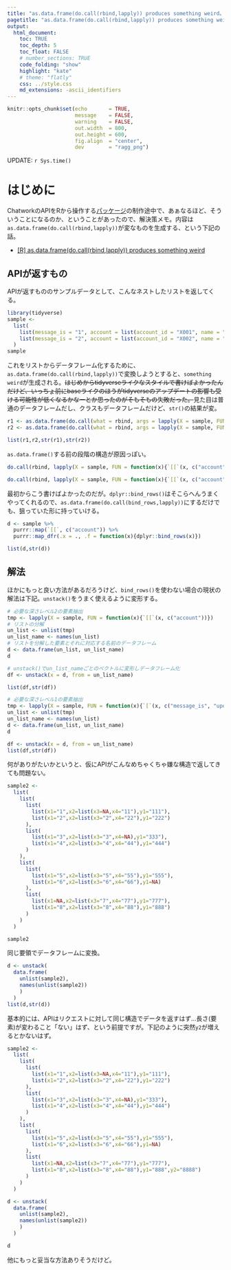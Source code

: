 ```yaml
---
title: "as.data.frame(do.call(rbind,lapply)) produces something weird。ぐぅわかる。"
pagetitle: "as.data.frame(do.call(rbind,lapply)) produces something weird。ぐぅわかる。"
output:
  html_document:
    toc: TRUE
    toc_depth: 5
    toc_float: FALSE
    # number_sections: TRUE
    code_folding: "show"
    highlight: "kate"
    # theme: "flatly"
    css: ../style.css
    md_extensions: -ascii_identifiers
---
```


```r
knitr::opts_chunk$set(echo       = TRUE,
                      message    = FALSE,
                      warning    = FALSE,
                      out.width  = 800,
                      out.height = 600,
                      fig.align  = "center",
                      dev        = "ragg_png")
```

<div class="update-right">
UPDATE: `r Sys.time()`
</div>

# はじめに
ChatworkのAPIをRから操作する[パッケージ](https://github.com/SugiAki1989/chatr)の制作途中で、あぁなるほど、そういうことになるのか、ということがあったので、解決策メモ。内容は`as.data.frame(do.call(rbind,lapply))`が変なものを生成する、という下記の話。

 - [[R] as.data.frame(do.call(rbind,lapply)) produces something weird](https://stat.ethz.ch/pipermail/r-help/2012-November/328716.html)

## APIが返すもの
APIが返すもののサンプルデータとして、こんなネストしたリストを返してくる。

```r
library(tidyverse)
sample <- 
  list(
    list(message_is = "1", account = list(account_id = "X001", name = "X001_name"), update_time = 0),
    list(message_is = "2", account = list(account_id = "X002", name = "X002_name"), update_time = NA)
  )
sample
```

これをリストからデータフレーム化するために、`as.data.frame(do.call(rbind,lapply))`で変換しようとすると、`something weird`が生成される。<s>はじめからtidyverseライクなスタイルで書けばよかったんだけど、いっちょ前にbaseライクのほうがtidyverseのアップデートの影響も受ける可能性が低くなるかなーとか思ったのがそもそもの失敗だった。</s>見た目は普通のデータフレームだし、クラスもデータフレームだけど、`str()`の結果が変。

```r
r1 <- as.data.frame(do.call(what = rbind, args = lapply(X = sample, FUN = function(x){`[`(x, c("message_is", "update_time"))})))
r2 <- as.data.frame(do.call(what = rbind, args = lapply(X = sample, FUN = function(x){`[[`(x, c("account"))})))

list(r1,r2,str(r1),str(r2))
```

`as.data.frame()`する前の段階の構造が原因っぽい。

```r
do.call(rbind, lapply(X = sample, FUN = function(x){`[[`(x, c("account"))})) %>% class()
```

```r
do.call(rbind, lapply(X = sample, FUN = function(x){`[[`(x, c("account"))})) %>% str()
```

最初からこう書けばよかったのだが。`dplyr::bind_rows()`はそこらへんうまくやってくれるので、`as.data.frame(do.call(bind_rows,lapply))`にするだけでも、狙っていた形に持っていける。

```r
d <- sample %>% 
  purrr::map(`[[`, c("account")) %>%
  purrr::map_dfr(.x = ., .f = function(x){dplyr::bind_rows(x)})

list(d,str(d))
```

## 解法
ほかにもっと良い方法があるだろうけど、`bind_rows()`を使わない場合の現状の解法は下記。`unstack()`をうまく使えるように変形する。

```r
# 必要な深さレベル2の要素抽出
tmp <- lapply(X = sample, FUN = function(x){`[[`(x, c("account"))})
# リストの分解
un_list <- unlist(tmp)
un_list_name <- names(un_list)
# リストを分解した要素とそれに対応する名前のデータフレーム
d <- data.frame(un_list, un_list_name)
d
```

```r
# unstack()でun_list_nameごとのベクトルに変形しデータフレーム化
df <- unstack(x = d, from = un_list_name)

list(df,str(df))
```

```r
# 必要な深さレベル1の要素抽出
tmp <- lapply(X = sample, FUN = function(x){`[`(x, c("message_is", "update_time"))})
un_list <- unlist(tmp)
un_list_name <- names(un_list)
d <- data.frame(un_list, un_list_name)
d
```

```r
df <- unstack(x = d, from = un_list_name)
list(df,str(df))
```

何がありがたいかというと、仮にAPIがこんなめちゃくちゃ嫌な構造で返してきても問題ない。

```r
sample2 <- 
  list(
    list(
      list(
        list(x1="1",x2=list(x3=NA,x4="11"),y1="111"),
        list(x1="2",x2=list(x3="2",x4="22"),y1="222")
      ),
      list(
        list(x1="3",x2=list(x3="3",x4=NA),y1="333"),
        list(x1="4",x2=list(x3="4",x4="44"),y1="444")
      )
    ),
    list(
      list(
        list(x1="5",x2=list(x3="5",x4="55"),y1="555"),
        list(x1="6",x2=list(x3="6",x4="66"),y1=NA)
      ),
      list(
        list(x1=NA,x2=list(x3="7",x4="77"),y1="777"),
        list(x1="8",x2=list(x3="8",x4="88"),y1="888")
      )
    )
  )

sample2
```

同じ要領でデータフレームに変換。

```r
d <- unstack(
  data.frame(
    unlist(sample2),
    names(unlist(sample2))
    )
  )
list(d,str(d))
```

基本的には、APIはリクエストに対して同じ構造でデータを返すはず…長さ(要素)が変わること「ない」はず、という前提ですが。下記のように突然`y2`が増えるとかないはず。

```r
sample2 <- 
  list(
    list(
      list(
        list(x1="1",x2=list(x3=NA,x4="11"),y1="111"),
        list(x1="2",x2=list(x3="2",x4="22"),y1="222")
      ),
      list(
        list(x1="3",x2=list(x3="3",x4=NA),y1="333"),
        list(x1="4",x2=list(x3="4",x4="44"),y1="444")
      )
    ),
    list(
      list(
        list(x1="5",x2=list(x3="5",x4="55"),y1="555"),
        list(x1="6",x2=list(x3="6",x4="66"),y1=NA)
      ),
      list(
        list(x1=NA,x2=list(x3="7",x4="77"),y1="777"),
        list(x1="8",x2=list(x3="8",x4="88"),y1="888",y2="8888")
      )
    )
  )

d <- unstack(
  data.frame(
    unlist(sample2),
    names(unlist(sample2))
    )
  )

d
```

他にもっと妥当な方法ありそうだけど。
